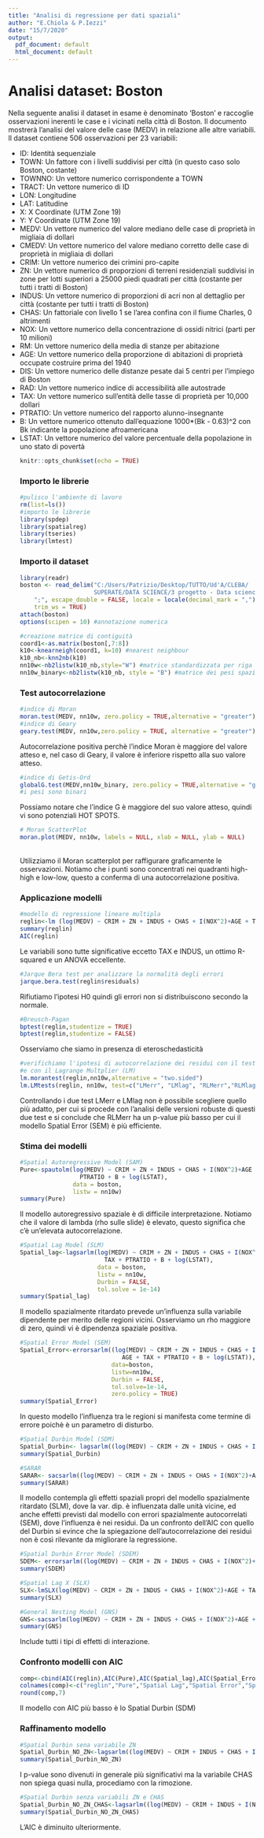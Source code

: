 ---
title: "Analisi di regressione per dati spaziali"
author: "E.Chiola & P.Iezzi"
date: "15/7/2020"
output:
  pdf_document: default
  html_document: default
---
# Analisi dataset: Boston
Nella seguente analisi il dataset in esame è denominato 'Boston' e raccoglie osservazioni inerenti le case e i vicinati nella città di Boston. Il documento mostrerà l'analisi del valore delle case (MEDV) in relazione alle altre variabili. 
Il dataset contiene 506 osservazioni per 23 variabili:
<ul>
<li>ID: Identità sequenziale</li>

<li>TOWN: Un fattore con i livelli suddivisi per città (in questo caso solo Boston, costante)</li> 

<li>TOWNNO: Un vettore numerico corrispondente a TOWN</li> 

<li>TRACT: Un vettore numerico di ID</li> 

<li>LON: Longitudine</li> 

<li>LAT: Latitudine </li>

<li>X: X Coordinate (UTM Zone 19) </li>

<li>Y: Y Coordinate (UTM Zone 19) </li> 

<li>MEDV: Un vettore numerico del valore mediano delle case di proprietà in migliaia di dollari</li>

<li>CMEDV: Un vettore numerico del valore mediano corretto delle case di proprietà in migliaia di dollari</li>

<li>CRIM: Un vettore numerico dei crimini pro-capite</li>

<li>ZN: Un vettore numerico di proporzioni di terreni residenziali suddivisi in zone per lotti superiori a 25000 piedi quadrati per città (costante per tutti i tratti di Boston)</li>

<li>INDUS: Un vettore numerico di proporzioni di acri non al dettaglio per città (costante per tutti i tratti di Boston)</li>

<li>CHAS: Un fattoriale con livello 1 se l'area confina con il fiume Charles, 0 altrimenti</li> 

<li>NOX: Un vettore numerico della concentrazione di ossidi nitrici (parti per 10 milioni)</li>

<li>RM: Un vettore numerico della media di stanze per abitazione</li>

<li>AGE: Un vettore numerico della proporzione di abitazioni di proprietà occupate costruire prima del 1940</li>

<li>DIS: Un vettore numerico delle distanze pesate dai 5 centri per l'impiego di Boston</li>

<li>RAD: Un vettore numerico indice di accessibilità alle autostrade </li>

<li>TAX: Un vettore numerico sull'entità delle tasse di proprietà per 10,000 dollari</li>

<li>PTRATIO: Un vettore numerico del rapporto alunno-insegnante</li>

<li>B: Un vettore numerico ottenuto dall'equazione 1000*(Bk - 0.63)^2 con Bk indicante la popolazione afroamericana</li>

<li>LSTAT: Un vettore numerico del valore percentuale della popolazione in uno stato di povertà</li>

```{r setup, include=FALSE}
knitr::opts_chunk$set(echo = TRUE)
```

### Importo le librerie
```{r echo=TRUE,message=FALSE,warning=FALSE, }
#pulisco l'ambiente di lavoro
rm(list=ls())
#importo le librerie
library(spdep)
library(spatialreg)
library(tseries)
library(lmtest)
```

### Importo il dataset
```{r warning=FALSE, message=FALSE}
library(readr)
boston <- read_delim("C:/Users/Patrizio/Desktop/TUTTO/Ud'A/CLEBA/
                     SUPERATE/DATA SCIENCE/3 progetto - Data science/boston.csv", 
    ";", escape_double = FALSE, locale = locale(decimal_mark = ","), 
    trim_ws = TRUE)
attach(boston) 
options(scipen = 10) #annotazione numerica

```

```{r}
#creazione matrice di contiguità
coord1<-as.matrix(boston[,7:8])
k10<-knearneigh(coord1, k=10) #nearest neighbour
k10_nb<-knn2nb(k10)
nn10w<-nb2listw(k10_nb,style="W") #matrice standardizzata per riga
nn10w_binary<-nb2listw(k10_nb, style = "B") #matrice dei pesi spaziali in formato listw di tipo binario
```

### Test autocorrelazione

```{r}
#indice di Moran
moran.test(MEDV, nn10w, zero.policy = TRUE,alternative = "greater")
#indice di Geary
geary.test(MEDV, nn10w,zero.policy = TRUE, alternative = "greater")
```
Autocorrelazione positiva perchè l'indice Moran è maggiore del valore atteso e, nel caso di Geary, il valore è inferiore rispetto alla suo valore atteso.


```{r}
#indice di Getis-Ord
globalG.test(MEDV,nn10w_binary, zero.policy = TRUE,alternative = "greater") 
#i pesi sono binari
```
Possiamo notare che l'indice G è maggiore del suo valore atteso, quindi vi sono potenziali HOT SPOTS. 

```{r}
# Moran ScatterPlot
moran.plot(MEDV, nn10w, labels = NULL, xlab = NULL, ylab = NULL)
```
<br>Utilizziamo il Moran scatterplot per raffigurare graficamente le osservazioni. Notiamo che i punti sono concentrati nei quadranti high-high e low-low, questo a conferma di una autocorrelazione positiva. 


### Applicazione modelli

```{r}
#modello di regressione lineare multipla
reglin<-lm (log(MEDV) ~ CRIM + ZN + INDUS + CHAS + I(NOX^2)+AGE + TAX + PTRATIO + B + log(LSTAT))
summary(reglin)
AIC(reglin)
```
Le variabili sono tutte significative eccetto TAX e INDUS, un ottimo R-squared e un ANOVA eccellente. 

```{r}
#Jarque Bera test per analizzare la normalità degli errori
jarque.bera.test(reglin$residuals)
```
Rifiutiamo l'ipotesi H0 quindi gli errori non si distribuiscono secondo la normale.

```{r}
#Breusch-Pagan
bptest(reglin,studentize = TRUE)
bptest(reglin,studentize = FALSE)
```
Osserviamo che siamo in presenza di eteroschedasticità

```{r}
#verifichiamo l'ipotesi di autocorrelazione dei residui con il test di Moran 
#e con il Lagrange Multplier (LM)
lm.morantest(reglin,nn10w,alternative = "two.sided")
lm.LMtests(reglin, nn10w, test=c("LMerr", "LMlag", "RLMerr","RLMlag"))
```
Controllando i due test LMerr e LMlag non è possibile scegliere quello più adatto, per cui si procede con l'analisi delle versioni robuste di questi due test e si conclude che RLMerr ha un p-value più basso per cui il modello Spatial Error (SEM) è più efficiente.

### Stima dei modelli

```{r}
#Spatial Autoregressive Model (SAM)
Pure<-spautolm(log(MEDV) ~ CRIM + ZN + INDUS + CHAS + I(NOX^2)+AGE + TAX + 
                 PTRATIO + B + log(LSTAT), 
               data = boston, 
               listw = nn10w)
summary(Pure)

```

Il modello autoregressivo spaziale è di difficile interpretazione. Notiamo che il valore di lambda (rho sulle slide) è elevato, questo significa che c'è un'elevata autocorrelazione. 

```{r}
#Spatial Lag Model (SLM)
Spatial_lag<-lagsarlm(log(MEDV) ~ CRIM + ZN + INDUS + CHAS + I(NOX^2)+AGE +
                        TAX + PTRATIO + B + log(LSTAT), 
                      data = boston, 
                      listw = nn10w, 
                      Durbin = FALSE, 
                      tol.solve = 1e-14)
summary(Spatial_lag)
```

Il modello spazialmente ritardato prevede un'influenza sulla variabile dipendente per merito delle regioni vicini. Osserviamo un rho maggiore di zero, quindi vi è dipendenza spaziale positiva.

```{r}
#Spatial Error Model (SEM)
Spatial_Error<-errorsarlm((log(MEDV) ~ CRIM + ZN + INDUS + CHAS + I(NOX^2)+
                             AGE + TAX + PTRATIO + B + log(LSTAT)), 
                          data=boston, 
                          listw=nn10w, 
                          Durbin = FALSE,
                          tol.solve=1e-14,
                          zero.policy = TRUE)
summary(Spatial_Error)
```

In questo modello l'influenza tra le regioni si manifesta come termine di errore poichè è un parametro di disturbo. 

```{r}
#Spatial Durbin Model (SDM)
Spatial_Durbin<- lagsarlm((log(MEDV) ~ CRIM + ZN + INDUS + CHAS + I(NOX^2)+AGE + TAX + PTRATIO + B + log(LSTAT)), data=boston, listw=nn10w, Durbin = TRUE, tol.solve=1.0e-14, zero.policy = TRUE)
summary(Spatial_Durbin)
```


```{r}
#SARAR
SARAR<- sacsarlm((log(MEDV) ~ CRIM + ZN + INDUS + CHAS + I(NOX^2)+AGE + TAX + PTRATIO + B + log(LSTAT)), data=boston,Durbin = FALSE, listw=nn10w,zero.policy = TRUE)
summary(SARAR)
```

Il modello contempla gli effetti spaziali propri del modello spazialmente ritardato (SLM), dove la var. dip. è influenzata dalle unità vicine, ed anche effetti previsti dal modello con errori spazialmente autocorrelati (SEM), dove l'influenza è nei residui. Da un confronto dell'AIC con quello del Durbin si evince che la spiegazione dell'autocorrelazione dei residui non è così rilevante da migliorare la regressione.

```{r}
#Spatial Durbin Error Model (SDEM)
SDEM<- errorsarlm((log(MEDV) ~ CRIM + ZN + INDUS + CHAS + I(NOX^2)+AGE + TAX + PTRATIO + B + log(LSTAT)), data=boston,listw=nn10w,Durbin = TRUE, tol.solve=1e-14,zero.policy = TRUE)
summary(SDEM)
```



```{r}
#Spatial Lag X (SLX)
SLX<-lmSLX(log(MEDV) ~ CRIM + ZN + INDUS + CHAS + I(NOX^2)+AGE + TAX + PTRATIO + B + log(LSTAT), data=boston, listw=nn10w, Durbin = TRUE )
summary(SLX)
```



```{r}
#General Nesting Model (GNS)
GNS<-sacsarlm(log(MEDV) ~ CRIM + ZN + INDUS + CHAS + I(NOX^2)+AGE + TAX + PTRATIO + B + log(LSTAT), data = boston, Durbin = TRUE, listw = nn10w)
summary(GNS)
```

Include tutti i tipi di effetti di interazione.


### Confronto modelli con AIC

```{r}
comp<-cbind(AIC(reglin),AIC(Pure),AIC(Spatial_lag),AIC(Spatial_Error),AIC(Spatial_Durbin),AIC(SARAR),AIC(SDEM),AIC(SLX),AIC(GNS))
colnames(comp)<-c("reglin","Pure","Spatial Lag","Spatial Error","Spatial Durbin","SARAR","SDEM","SLX","GNS")
round(comp,7)
```

Il modello con AIC più basso è lo Spatial Durbin (SDM)

### Raffinamento modello

```{r}
#Spatial Durbin sena variabile ZN
Spatial_Durbin_NO_ZN<-lagsarlm((log(MEDV) ~ CRIM + INDUS + CHAS + I(NOX^2)+AGE + TAX + PTRATIO + B + log(LSTAT)), data=boston, listw=nn10w, Durbin = TRUE, tol.solve=1.0e-14, zero.policy = TRUE)
summary(Spatial_Durbin_NO_ZN)
```

I p-value sono divenuti in generale più significativi ma la variabile CHAS non spiega quasi nulla, procediamo con la rimozione.

```{r} 
#Spatial Durbin senza variabili ZN e CHAS 
Spatial_Durbin_NO_ZN_CHAS<-lagsarlm((log(MEDV) ~ CRIM + INDUS + I(NOX^2)+AGE + TAX + PTRATIO + B + log(LSTAT)), data=boston, listw=nn10w, Durbin = TRUE, tol.solve=1.0e-14, zero.policy = TRUE)
summary(Spatial_Durbin_NO_ZN_CHAS)

```

L'AIC è diminuito ulteriormente.
